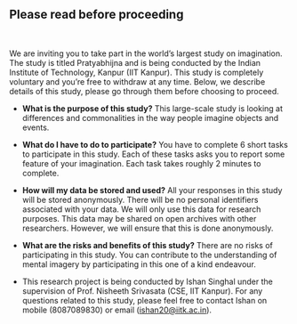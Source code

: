 <div className="center">
  <h2>Please read before proceeding</h2>
</div>

<br />

We are inviting you to take part in the world’s largest study on imagination. The study is titled Pratyabhijna and is being conducted by the Indian Institute of Technology, Kanpur (IIT Kanpur). This study is completely voluntary and you’re free to withdraw at any time. Below, we describe details of this study, please go through them before choosing to proceed.

- **What is the purpose of this study?** This large-scale study is looking at differences and commonalities in the way people imagine objects and events.

- **What do I have to do to participate?** You have to complete 6 short tasks to participate in this study. Each of these tasks asks you to report some feature of your imagination. Each task takes roughly 2 minutes to complete.

- **How will my data be stored and used?** All your responses in this study will be stored anonymously. There will be no personal identifiers associated with your data. We will only use this data for research purposes. This data may be shared on open archives with other researchers. However, we will ensure that this is done anonymously.

- **What are the risks and benefits of this study?** There are no risks of participating in this study. You can contribute to the understanding of mental imagery by participating in this one of a kind endeavour.

- This research project is being conducted by Ishan Singhal under the supervision of Prof. Nisheeth Srivasata (CSE, IIT Kanpur). For any questions related to this study, please feel free to contact Ishan on mobile (8087089830) or email (ishan20@iitk.ac.in).
